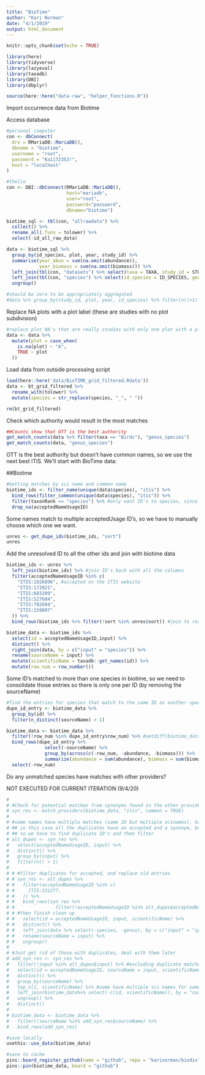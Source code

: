 ```yaml
---
title: "BioTime"
author: "Kari Norman"
date: "4/1/2019"
output: html_document
---
```


```r
knitr::opts_chunk$set(echo = TRUE)
```

```r
library(here)
library(tidyverse)
library(lazyeval)
library(taxadb)
library(DBI)
library(dbplyr)

source(here::here("data-raw", "helper_functions.R"))
```

Import occurrence data from Biotime

Access database
```r
#personal computer
con <- dbConnect(
  drv = RMariaDB::MariaDB(), 
  dbname = "biotime",
  username = "root",
  password = "Ka1172353!", 
  host = "localhost"
)

#thelio
con <- DBI::dbConnect(RMariaDB::MariaDB(), 
                      host="mariadb", 
                      user="root", 
                      password="password", 
                      dbname="biotime")

biotime_sql <- tbl(con, "allrawdata") %>% 
  collect() %>% 
  rename_all(.funs = tolower) %>%
  select(-id_all_raw_data)
```
```r
data <- biotime_sql %>% 
  group_by(id_species, plot, year, study_id) %>% 
  summarise(year_abun = sum(na.omit(abundance)), 
            year_biomass = sum(na.omit(biomass))) %>%
  left_join(tbl(con, "datasets") %>% select(taxa = TAXA, study_id = STUDY_ID) %>% collect()) %>%
  left_join(tbl(con, "species") %>% select(id_species = ID_SPECIES, genus_species = GENUS_SPECIES) %>% collect()) %>%
  ungroup()

#should be zero to be appropriately aggregated
#data %>% group_by(study_id, plot, year, id_species) %>% filter(n()>1) %>% View()
```

Replace NA plots with a plot label (these are studies with no plot subdivision)
```r
#replace plot NA's that are really studies with only one plot with a plot label 
data <- data %>% 
  mutate(plot = case_when(
    is.na(plot) ~ "A",
    TRUE ~ plot
  ))
```

Load data from outside processing script
```r
load(here::here('data/BioTIME_grid_filtered.Rdata'))
data <- bt_grid_filtered %>%
  rename_with(tolower) %>%
  mutate(species = str_replace(species, "_", " "))

rm(bt_grid_filtered)
```


Check which authority would result in the most matches 
```r
##Counts show that OTT is the best authority 
get_match_counts(data %>% filter(taxa == "Birds"), "genus_species")
get_match_counts(data, "genus_species")
```

OTT is the best authority but doesn't have common names, so we use the next best ITIS. We'll start with BioTime data:

##Biotime

```r
#Getting matches by sci name and common name 
biotime_ids <- filter_name(unique(data$species), "itis") %>%
  bind_rows(filter_common(unique(data$species), "itis")) %>%
  filter(taxonRank == "species") %>% #only want ID's to species, since that's the level of the trait data
  drop_na(acceptedNameUsageID)
```

Some names match to multiple acceptedUsage ID's, so we have to manually choose which one we want.
```r
unres <- get_dupe_ids(biotime_ids, "sort")
unres 
```

Add the unresolved ID to all the other ids and join with biotime data
```r
biotime_ids <- unres %>%
  left_join(biotime_ids) %>% #join ID's back with all the columns
  filter(acceptedNameUsageID %in% c(
    "ITIS:1026896", #accepted on the ITIS website
    "ITIS:172921",
    "ITIS:683209",
    "ITIS:527684",
    "ITIS:782604",
    "ITIS:159807"
  )) %>%
  bind_rows(biotime_ids %>% filter(!sort %in% unres$sort)) #join to resolved ID's, excluding the observations we resolved manually

biotime_data <- biotime_ids %>%
  select(id = acceptedNameUsageID,input) %>%
  distinct() %>%
  right_join(data, by = c("input" = "species")) %>%
  rename(sourceName = input) %>%
  mutate(scientificName = taxadb::get_names(id)) %>%
  mutate(row_num = row_number())
```

Some ID's matched to more than one species in biotime, so we need to consolidate those entries so there is only one per ID (by removing the sourceName) 
```r
#find the entries for species that match to the same ID as another species
dupe_id_entry <- biotime_data %>% 
  group_by(id) %>% 
  filter(n_distinct(sourceName) > 1) 

biotime_data <- biotime_data %>%
  filter(!row_num %in% dupe_id_entry$row_num) %>% #setdiff(biotime_data, dupe_id_entry) %>%
  bind_rows(dupe_id_entry %>% 
              select(-sourceName) %>% 
              group_by(across(c(-row_num, -abundance, -biomass))) %>%
              summarize(abundance = sum(abundance), biomass = sum(biomass))) %>%
  select(-row_num)
```

Do any unmatched species have matches with other providers?

NOT EXECUTED FOR CURRENT ITERATION (9/4/20)
```r
# 
# #Check for potential matches from synonyms found in the other providers
# syn_res <- match_providers(biotime_data, "itis", common = TRUE)
# 
# #some names have multiple matches (same ID but multiple scinames), have to pick one
# ## in this case all the duplicates have an accepted and a synonym, but there are some single matches that are just synonyms
# ## so we have to find duplicate ID's and then filter
# alt_dupes <- syn_res %>%
#   select(acceptedNameUsageID, input) %>%
#   distinct() %>%
#   group_by(input) %>%
#   filter(n() > 1)
# 
# # #filter duplicates for accepted, and replace old entries 
# # syn_res <- alt_dupes %>% 
# #   filter(acceptedNameUsageID %in% c(
# #     ITIS:331277, 
# #   )) %>% 
# #   bind_rows(syn_res %>% 
# #               filter(!acceptedNameUsageID %in% alt_dupes$acceptedNameUsageID)) %>%
# # #then finish clean up 
# #   select(id = acceptedNameUsageID, input, scientificName) %>% 
# #   distinct() %>%
# #   left_join(data %>% select(-species, -genus), by = c("input" = "species"), na_matches =  "never") %>%
# #   rename(sourceName = input) %>%
# #   ungroup()
# 
# #Just get rid of those with duplicates, deal with them later
# add_syn_res <- syn_res %>% 
#   filter(!input %in% alt_dupes$input) %>% #excluding duplicate matched species
#   select(id = acceptedNameUsageID, sourceName = input, scientificName) %>%
#   distinct() %>%
#   group_by(sourceName) %>%
#   top_n(1, scientificName) %>% #some have multiple sci names for same id, just pick on 
#   left_join(biotime_data%>% select(-c(id, scientificName)), by = "sourceName", na_matches =  "never") %>%
#   ungroup() %>%
#   distinct()
# 
# biotime_data <- biotime_data %>% 
#   filter(!sourceName %in% add_syn_res$sourceName) %>%
#   bind_rows(add_syn_res)

```

```r
#save locally
usethis::use_data(biotime_data)

#save to cache
pins::board_register_github(name = "github", repo = "karinorman/biodivTS_data", branch = "master")
pins::pin(biotime_data, board = "github")
```

